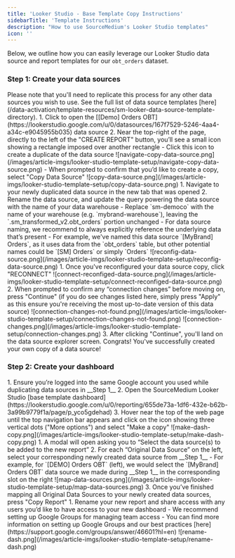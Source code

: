 ```yaml
---
title: 'Looker Studio - Base Template Copy Instructions'
sidebarTitle: 'Template Instructions'
description: "How to use SourceMedium's Looker Studio templates"
icon: ''
---
```


Below, we outline how you can easily leverage our Looker Studio data source and report templates for our `obt_orders`
dataset.

### Step 1: Create your data sources
<Note>
Please note that you'll need to replicate this process for any other data sources you wish to use. See the full list of 
data source templates [here](/data-activation/template-resources/sm-looker-data-source-template-directory).
</Note>
<AccordionGroup>
    <Accordion title="Copy data source template">
        1. Click to open the [[Demo] Orders OBT](https://lookerstudio.google.com/u/0/datasources/167f7529-5246-4aa4-a34c-e9045955b035) data source
        2. Near the top-right of the page, directly to the left of the "CREATE REPORT" button, you’ll see a small icon showing a rectangle 
        imposed over another rectangle
            - Click this icon to create a duplicate of the data source
            ![navigate-copy-data-source.png](/images/article-imgs/looker-studio-template-setup/navigate-copy-data-source.png)
            - When prompted to confirm that you’d like to create a copy, select "Copy Data Source"
            ![copy-data-source.png](/images/article-imgs/looker-studio-template-setup/copy-data-source.png)
    </Accordion>
    <Accordion title="Reconfigure the data source copy">
        1. Navigate to your newly duplicated data source in the new tab that was opened
        2. Rename the data source, and update the query powering the data source with the name of your data warehouse
            - Replace `sm-democo` with the name of your warehouse (e.g. `mybrand-warehouse`), leaving the `.sm_transformed_v2.obt_orders` portion unchanged
            - For data source naming, we recommend to always explicitly reference the underlying data that’s present
                - For example, we've named this data source `[MyBrand] Orders`, as it uses data from the `obt_orders` table, but 
                other potential names could be `[SM] Orders` or simply `Orders`
                ![reconfig-data-source.png](/images/article-imgs/looker-studio-template-setup/reconfig-data-source.png)
    </Accordion>
    <Accordion title="Connect the data source to your Managed Data Warehouse">
        1. Once you've reconfigured your data source copy, click "RECONNECT"
        ![connect-reconfiged-data-source.png](/images/article-imgs/looker-studio-template-setup/connect-reconfiged-data-source.png)
        2. When prompted to confirm any “connection changes” before moving on, press "Continue" (if you do see changes listed here,
        simply press "Apply" as this ensure you're receiving the most up-to-date version of this data source)
        ![connection-changes-not-found.png](/images/article-imgs/looker-studio-template-setup/connection-changes-not-found.png)
        ![connection-changes.png](/images/article-imgs/looker-studio-template-setup/connection-changes.png)
        3. After clicking "Continue", you'll land on the data source explorer screen.
        Congrats! You've successfully created your own copy of a data source!
    </Accordion>
</AccordionGroup>

### Step 2: Create your dashboard
<AccordionGroup>
    <Accordion title="Open SourceMedium's base template dashboard">
        1. Ensure you’re logged into the same Google account you used while duplicating data sources in __Step 1__
        2. Open the SourceMedium Looker Studio [base template dashboard](https://lookerstudio.google.com/u/0/reporting/655de73a-1df6-432e-b62b-3a99b9779f1a/page/p_yco5gdehad)
        3. Hover near the top of the web page until the top navigation bar appears and click on the icon showing three 
        vertical dots ("More options") and select "Make a copy"
        ![make-dash-copy.png](/images/article-imgs/looker-studio-template-setup/make-dash-copy.png)
    </Accordion>
    <Accordion title="Map your copied data sources">
        1. A modal will open asking you to “Select the data source(s) to be added to the new report”
        2. For each “Original Data Source” on the left, select your corresponding newly created data source from __Step 1__
            - For example, for `[DEMO] Orders OBT` (left), we would select the `[MyBrand] Orders OBT` data source we made during __Step 1__ 
            in the corresponding slot on the right
            ![map-data-sources.png](/images/article-imgs/looker-studio-template-setup/map-data-sources.png)
        3. Once you’ve finished mapping all Original Data Sources to your newly created data sources, press "Copy Report"
    </Accordion>
    <Accordion title="Rename your report and share access with your team">
        1. Rename your new report and share access with any users you’d like to have access to your new dashboard
            - We recommend setting up Google Groups for managing team access
            - You can find more information on setting up Google Groups and our best practices [here](https://support.google.com/groups/answer/46601?hl=en)
            ![rename-dash.png](/images/article-imgs/looker-studio-template-setup/rename-dash.png)
    </Accordion>
</AccordionGroup>